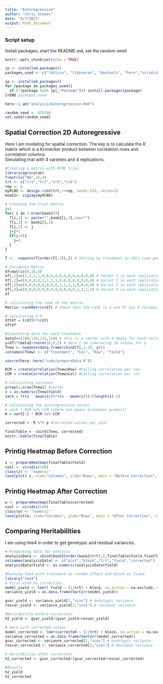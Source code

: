 ```yaml
---
title: "Autoregressive"
author: "Chris Simoes"
date: "4/7/2021"
output: html_document
---
```


### Script setup
Install packages, start the README.md, set the random seed  
```r
knitr::opts_chunk$set(echo = TRUE)

ip <- installed.packages()
packages_used <- c("lattice", "tidyverse", "devtools", "here","viridisLite", "leaflet", "lme4")

ip <- installed.packages()
for (package in packages_used){
  if (!(package %in% ip[,"Package"])) install.packages(package)
}#END packages_used

here::i_am("analysis/Autoregressive.Rmd")

random_seed <- 835246
set.seed(random_seed)

```



## Spatial Correction 2D Autoregressive

Here I am modeling for spatial correction. The key is to calculate the R matrix which is a Kronecker product between correlation rows and correlation columns.<br>
Simulating trial with 4 varieties and 4 replications.

```r
#Creating a matrix with RCBD trial
library(agricolae)
T=matrix("NA",16,4)
trt <- c("tr1","tr2","tr3","tr4")
rep <- 4
myRCBD <- design.rcbd(trt,r=rep, seed=-513, serie=1)
book2<- zigzag(myRCBD)

# Creating the trial matrix
j=1
for( i in 1:nrow(book2)){
  T[i,1] <- paste("",book2[i,3],sep="")
  T[i,3] <- book2[i,2]
  T[i,2] <- j
  j=j+1
  if(j>4){
    j=1
  }
}

T <-  noquote(T[order(T[,1]),]) # Sorting by treatment in this case genotypes

# Incidence Matrix
Xf=matrix(0,16,4)
Xf[,1]=c(1,1,1,1,0,0,0,0,0,0,0,0,0,0,0,0) # Variet 1 in each replication
Xf[,2]=c(0,0,0,0,1,1,1,1,0,0,0,0,0,0,0,0) # Variet 2 in each replication
Xf[,3]=c(0,0,0,0,0,0,0,0,1,1,1,1,0,0,0,0) # Variet 3 in each replication
Xf[,4]=c(0,0,0,0,0,0,0,0,0,0,0,0,1,1,1,1) # Variet 4 in each replication
Xf

# calculating the rank of the matrix
Matrix::rankMatrix(Xf) # Check that the rank is 4 and Xf has 4 columns. It works when getting the inverse matrix.

# Calculating X'X
XftXf = t(Xf)%*%(Xf)
XftXf

#Simulating data for each treatment
beta2=c(100,110,115,120) # this is a vector with 4 means for each variety
y=Xf%*%beta2+rnorm(16,0,2) # here I am simulating 16 values for y
Tnew <- noquote(data.frame(cbind(T[,1:3], y)))
colnames(Tnew) <- c("Treatment", "Col", "Row", "Yield")

source(here::here("code/prepareData.R"))

RCM = createCorrelation(Tnew$Row) #Calling correlation per row
CCM = createCorrelation(Tnew$Col) #Calling correlation per col

# Calculating variance
p=rep(1,nrow(Tnew)) #vector
s = as.numeric(Tnew$Yield)
varS = (t(s - mean(s))%*%(s - mean(s)))/(length(s)-1)

# Calculating the autoregressive vector
# varS * RCM %x% CCM (where %x% means kronecker product)
R = varS[1] * RCM %x% CCM 

corrected <- R %*% p #Corrected values per plot

finalTable <- cbind(Tnew, corrected)
knitr::kable(finalTable)

```


## Printig Heatmap Before Correction

```r

z <- prepareHeatmap(finalTable$Yield)
coul <- viridis(100)
class(z) <- "numeric"
levelplot( z, xlab="Columns", ylab="Rows", main = "Before Correction", col.regions=coul)

```

## Printig Heatmap After Correction

```r
w <- prepareHeatmap(finalTable$corrected)
coul <- viridis(100)
class(w) <- "numeric"
levelplot(w, xlab="Columns", ylab="Rows", main = "After Correction", col.regions=coul)

```


## Comparing Heritabilities

I am using lme4 in order to get genotypic and residual variances.

```r

# Prepareing data for analysis
analysisData <- cbind(book2[order(book2$trt),],finalTable$Yield,finalTable$corrected)
colnames(analysisData) <- c("plot","block","trt","Yield","corrected")
analysisData$Yield <- as.numeric(analysisData$Yield)

#Running lme4 with treatment as random effect and block as fixed.
library("lme4") 
# First with no correction
model_yield <- lmer( Yield ~ (1|trt) + block, na.action = na.exclude, data=analysisData)
variance_yield = as.data.frame(VarCorr(model_yield))

gvar_yield <- variance_yield[1,"vcov"] # Genotypic variance
resvar_yield <- variance_yield[2,"vcov"] # residual variance

#Heritability before correction
h2_yield <- gvar_yield/(gvar_yield+resvar_yield)

# Here with corrected values
model_corrected <- lmer(corrected ~ (1|trt) + block, na.action = na.exclude, data=analysisData)
variance_corrected = as.data.frame(VarCorr(model_corrected))
gvar_corrected <- variance_corrected[1,"vcov"] # Genotypic variance
resvar_corrected <- variance_corrected[2,"vcov"] # Residual variance

# Heritability after correction
h2_corrected <- gvar_corrected/(gvar_corrected+resvar_corrected)

#Results
h2_yield
h2_corrected



```


